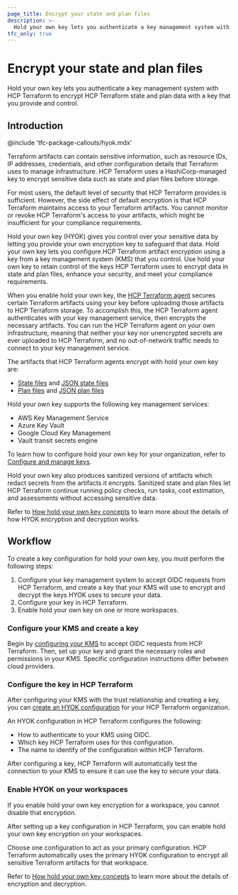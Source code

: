 ```yaml
---
page_title: Encrypt your state and plan files
description: >-
  Hold your own key lets you authenticate a key management system with HCP Terraform to encrypt HCP Terraform state and plan data with a key that you control.
tfc_only: true
---
```


# Encrypt your state and plan files

Hold your own key lets you authenticate a key management system with HCP Terraform to encrypt HCP Terraform state and plan data with a key that you provide and control.

## Introduction

@include 'tfc-package-callouts/hyok.mdx'

Terraform artifacts can contain sensitive information, such as resource IDs, IP addresses, credentials, and other configuration details that Terraform uses to manage infrastructure. HCP Terraform uses a HashiCorp-managed key to encrypt sensitive data such as state and plan files before storage.

For most users, the default level of security that HCP Terraform provides is  sufficient. However, the side effect of default encryption is that HCP Terraform maintains access to your Terraform artifacts. You cannot monitor or revoke HCP Terraform's access to your artifacts, which might be insufficient for your compliance requirements.

Hold your own key (HYOK) gives you control over your sensitive data by letting you provide your own encryption key to safeguard that data. Hold your own key lets you configure HCP Terraform artifact encryption using a key from a key management system (KMS) that you control. Use hold your own key to retain control of the keys HCP Terraform uses to encrypt data in state and plan files, enhance your security, and meet your compliance requirements.

When you enable hold your own key, the [HCP Terraform agent](/terraform/cloud-docs/agents) secures certain Terraform artifacts using your key before uploading those artifacts to HCP Terraform storage. To accomplish this, the HCP Terraform agent authenticates with your key management service, then encrypts the necessary artifacts. You can run the HCP Terraform agent on your own infrastructure, meaning that neither your key nor unencrypted secrets are ever uploaded to HCP Terraform, and no out-of-network traffic needs to connect to your key management service.

The artifacts that HCP Terraform agents encrypt with hold your own key are:

- [State files](/terraform/language/state) and [JSON state files](/terraform/internals/json-format)
- [Plan files](/terraform/cli/commands/plan#out-filename) and [JSON plan files](/terraform/internals/json-format#plan-representation)

Hold your own key supports the following key management services:

- AWS Key Management Service
- Azure Key Vault
- Google Cloud Key Management
- Vault transit secrets engine

To learn how to configure hold your own key for your organization, refer to [Configure and manage keys](/terraform/cloud-docs/hold-your-own-key/configure).

Hold your own key also produces sanitized versions of artifacts which redact secrets from the artifacts it encrypts. Sanitized state and plan files let HCP Terraform continue running policy checks, run tasks, cost estimation, and assessments without accessing sensitive data.

Refer to [How hold your own key concepts](/terraform/cloud-docs/hold-your-own-key/concepts) to learn more about the details of how HYOK encryption and decryption works.

## Workflow

To create a key configuration for hold your own key, you must perform the following steps:

1. Configure your key management system to accept OIDC requests from HCP Terraform, and create a key that your KMS will use to encrypt and decrypt the keys HYOK uses to secure your data.
1. Configure your key in HCP Terraform.
1. Enable hold your own key on one or more workspaces.

### Configure your KMS and create a key

Begin by [configuring your KMS](/terraform/cloud-docs/hold-your-own-key/configure#create-key-configuration) to accept OIDC requests from HCP Terraform. Then, set up your key and grant the necessary roles and permissions in your KMS. Specific configuration instructions differ between cloud providers.

### Configure the key in HCP Terraform

After configuring your KMS with the trust relationship and creating a key, you can [create an HYOK configuration](/terraform/cloud-docs/hold-your-own-key/configure#configure-hyok-in-hcp-terraform) for your HCP Terraform organization.

An HYOK configuration in HCP Terraform configures the following:

- How to authenticate to your KMS using OIDC.
- Which key HCP Terraform uses for this configuration.
- The name to identify of the configuration within HCP Terraform.

After configuring a key, HCP Terraform will automatically test the connection to your KMS to ensure it can use the key to secure your data.

### Enable HYOK on your workspaces

<Note>

  If you enable hold your own key encryption for a workspace, you cannot disable that encryption.

</Note>

After setting up a key configuration in HCP Terraform, you can enable hold your own key encryption on your workspaces.

Choose one configuration to act as your primary configuration. HCP Terraform automatically uses the primary HYOK configuration to encrypt all sensitive Terraform artifacts for that workspace.

Refer to [How hold your own key concepts](/terraform/cloud-docs/hold-your-own-key/concepts) to learn more about the details of encryption and decryption.
